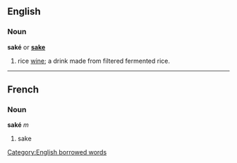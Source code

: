 ==English==
===Noun===
'''saké''' or '''[[sake]]'''

# rice [[wine]]; a drink made from filtered fermented rice.

----

==French==
===Noun===
'''saké''' ''m''

# sake

[[Category:English borrowed words]]